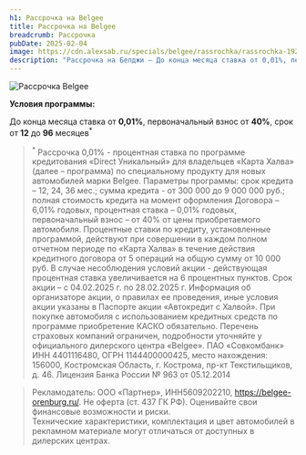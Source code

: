 ```yaml
---
h1: Рассрочка на Belgee
title: Рассрочка на Belgee
breadcrumb: Рассрочка
pubDate: 2025-02-04
image: https://cdn.alexsab.ru/specials/belgee/rassrochka/rassrochka-1920x1080.webp
description: "Рассрочка на Белджи — До конца месяца ставка от 0,01%, первоначальный взнос от 40%, срок от 12 до 96 месяцев."
---
```



<picture>
	<source media="(min-width: 942px)" srcset="https://cdn.alexsab.ru/specials/belgee/rassrochka/rassrochka-1304x480.webp" />
	<source media="(min-width: 640px)" srcset="https://cdn.alexsab.ru/specials/belgee/rassrochka/rassrochka-1420x960.webp" />
	<source media="(min-width: 320px)" srcset="https://cdn.alexsab.ru/specials/belgee/rassrochka/rassrochka-640x800.webp" />
	<img src="https://cdn.alexsab.ru/specials/belgee/rassrochka/rassrochka-640x800.webp" class="w-full mb-10" alt="Рассрочка Belgee" />
</picture>

**Условия программы:** 

До конца месяца ставка от <b>0,01%</b>, первоначальный взнос от <b>40%</b>, срок от <b>12</b> до <b>96</b> месяцев<sup>*</sup>

<SpecialSalonsInfo dataFormName="Узнать подробнее. Рассрочка 0.01%" />

> <sup>*</sup> Рассрочка 0,01% - процентная ставка по программе кредитования «Direct Уникальный» для владельцев «Карта Халва» (далее – программа) по специальному продукту для новых автомобилей марки Belgee. Параметры программы: срок кредита – 12, 24, 36 мес.; сумма кредита - от 300 000 до 9 000 000 руб.; полная стоимость кредита на момент оформления Договора – 6,01% годовых, процентная ставка – 0,01% годовых, первоначальный взнос – от 40% от цены приобретаемого автомобиля. Процентные ставки по кредиту, установленные программой, действуют при совершении в каждом полном отчетном периоде по «Карта Халва» в течение действия кредитного договора от 5 операций на общую сумму от 10 000 руб. В случае несоблюдения условий акции - действующая процентная ставка увеличивается на 6 процентных пунктов. Срок акции – с 04.02.2025 г. по 28.02.2025 г. Информация об организаторе акции, о правилах ее проведения, иные условия акции указаны в Паспорте акции «Автокредит с Халвой». При покупке автомобиля с использованием кредитных средств по программе приобретение КАСКО обязательно. Перечень страховых компаний ограничен, подробности уточняйте у официального дилерского центра «Belgee». ПАО «Совкомбанк» ИНН 4401116480, ОГРН 1144400000425, место нахождения: 156000, Костромская Область, г. Кострома, пр-кт Текстильщиков, д. 46. Лицензия Банка России № 963 от 05.12.2014 
 
> Рекламодатель: ООО «Партнер», ИНН5609202210, https://belgee-orenburg.ru/. Не оферта (ст. 437 ГК РФ). Оценивайте свои финансовые возможности и риски.  
Технические характеристики, комплектация и цвет автомобилей в рекламном материале могут отличаться от доступных в дилерских центрах.
